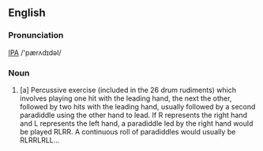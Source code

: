 ==English==
===Pronunciation===
[[IPA]] /'pærʌdɪdəl/
===Noun===
# [a] Percussive exercise (included in the 26 drum rudiments) which involves playing one hit with the leading hand, the next the other, followed by two hits with the leading hand, usually followed by a second paradiddle using the other hand to lead. If R represents the right hand and L represents the left hand, a paradiddle led by the right hand would be played RLRR. A continuous roll of paradiddles would usually be RLRRLRLL...